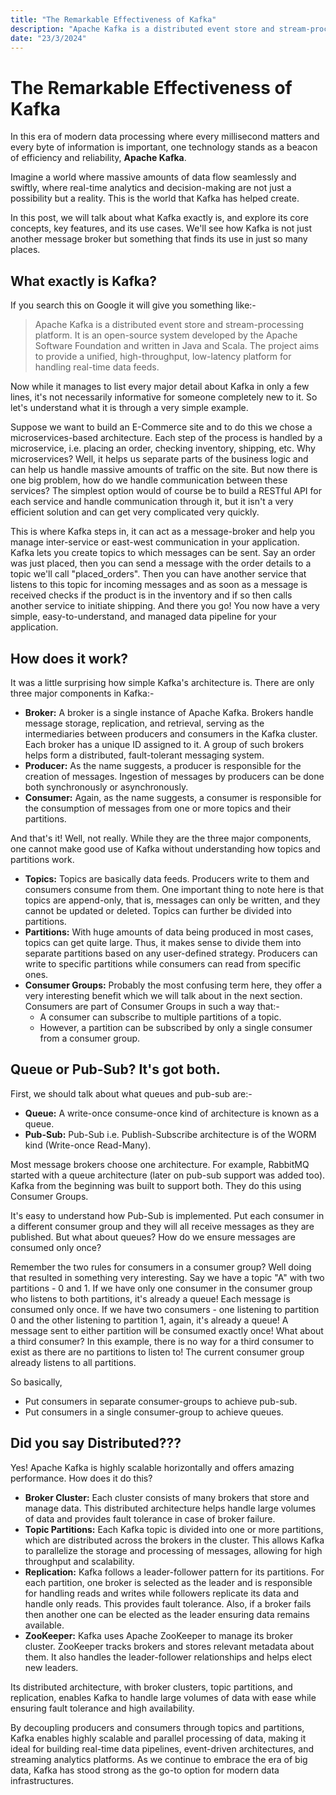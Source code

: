 ```yaml
---
title: "The Remarkable Effectiveness of Kafka"
description: "Apache Kafka is a distributed event store and stream-processing platform. In this post, we talk about its core concepts, key features, and its use cases. We'll see how Kafka is not just another message broker but something that finds its use in just so many places."
date: "23/3/2024"
---
```


# The Remarkable Effectiveness of Kafka
In this era of modern data processing where every millisecond matters and every byte of information is important, one technology stands as a beacon of efficiency and reliability, **Apache Kafka**.

Imagine a world where massive amounts of data flow seamlessly and swiftly, where real-time analytics and decision-making are not just a possibility but a reality. This is the world that Kafka has helped create.

In this post, we will talk about what Kafka exactly is, and explore its core concepts, key features, and its use cases. We'll see how Kafka is not just another message broker but something that finds its use in just so many places.

## What exactly is Kafka?
If you search this on Google it will give you something like:-

> Apache Kafka is a distributed event store and stream-processing platform. It is an open-source system developed by the Apache Software Foundation and written in Java and Scala. The project aims to provide a unified, high-throughput, low-latency platform for handling real-time data feeds.

Now while it manages to list every major detail about Kafka in only a few lines, it's not necessarily informative for someone completely new to it. So let's understand what it is through a very simple example.

Suppose we want to build an E-Commerce site and to do this we chose a microservices-based architecture. Each step of the process is handled by a microservice, i.e. placing an order, checking inventory, shipping, etc. Why microservices? Well, it helps us separate parts of the business logic and can help us handle massive amounts of traffic on the site. But now there is one big problem, how do we handle communication between these services? The simplest option would of course be to build a RESTful API for each service and handle communication through it, but it isn't a very efficient solution and can get very complicated very quickly.

This is where Kafka steps in, it can act as a message-broker and help you manage inter-service or east-west communication in your application. Kafka lets you create topics to which messages can be sent. Say an order was just placed, then you can send a message with the order details to a topic we'll call "placed_orders". Then you can have another service that listens to this topic for incoming messages and as soon as a message is received checks if the product is in the inventory and if so then calls another service to initiate shipping. And there you go! You now have a very simple, easy-to-understand, and managed data pipeline for your application.

## How does it work?
It was a little surprising how simple Kafka's architecture is. There are only three major components in Kafka:-
- **Broker:** A broker is a single instance of Apache Kafka. Brokers handle message storage, replication, and retrieval, serving as the intermediaries between producers and consumers in the Kafka cluster. Each broker has a unique ID assigned to it. A group of such brokers helps form a distributed, fault-tolerant messaging system.
- **Producer:** As the name suggests, a producer is responsible for the creation of messages. Ingestion of messages by producers can be done both synchronously or asynchronously.
- **Consumer:** Again, as the name suggests, a consumer is responsible for the consumption of messages from one or more topics and their partitions.

And that's it! Well, not really. While they are the three major components, one cannot make good use of Kafka without understanding how topics and partitions work.
- **Topics:** Topics are basically data feeds. Producers write to them and consumers consume from them. One important thing to note here is that topics are append-only, that is, messages can only be written, and they cannot be updated or deleted. Topics can further be divided into partitions.
- **Partitions:** With huge amounts of data being produced in most cases, topics can get quite large. Thus, it makes sense to divide them into separate partitions based on any user-defined strategy. Producers can write to specific partitions while consumers can read from specific ones.
- **Consumer Groups:** Probably the most confusing term here, they offer a very interesting benefit which we will talk about in the next section. Consumers are part of Consumer Groups in such a way that:-
  - A consumer can subscribe to multiple partitions of a topic.
  - However, a partition can be subscribed by only a single consumer from a consumer group.

## Queue or Pub-Sub? It's got both.
First, we should talk about what queues and pub-sub are:-
- **Queue:** A write-once consume-once kind of architecture is known as a queue.
- **Pub-Sub:** Pub-Sub i.e. Publish-Subscribe architecture is of the WORM kind (Write-once Read-Many).

Most message brokers choose one architecture. For example, RabbitMQ started with a queue architecture (later on pub-sub support was added too). Kafka from the beginning was built to support both. They do this using Consumer Groups.

It's easy to understand how Pub-Sub is implemented. Put each consumer in a different consumer group and they will all receive messages as they are published. But what about queues? How do we ensure messages are consumed only once?

Remember the two rules for consumers in a consumer group? Well doing that resulted in something very interesting. Say we have a topic "A" with two partitions - 0 and 1. If we have only one consumer in the consumer group who listens to both partitions, it's already a queue! Each message is consumed only once. If we have two consumers - one listening to partition 0 and the other listening to partition 1, again, it's already a queue! A message sent to either partition will be consumed exactly once! What about a third consumer? In this example, there is no way for a third consumer to exist as there are no partitions to listen to! The current consumer group already listens to all partitions.

So basically,
- Put consumers in separate consumer-groups to achieve pub-sub.
- Put consumers in a single consumer-group to achieve queues.

## Did you say Distributed???
Yes! Apache Kafka is highly scalable horizontally and offers amazing performance. How does it do this?
- **Broker Cluster:** Each cluster consists of many brokers that store and manage data. This distributed architecture helps handle large volumes of data and provides fault tolerance in case of broker failure.
- **Topic Partitions:** Each Kafka topic is divided into one or more partitions, which are distributed across the brokers in the cluster. This allows Kafka to parallelize the storage and processing of messages, allowing for high throughput and scalability.
- **Replication:** Kafka follows a leader-follower pattern for its partitions. For each partition, one broker is selected as the leader and is responsible for handling reads and writes while followers replicate its data and handle only reads. This provides fault tolerance. Also, if a broker fails then another one can be elected as the leader ensuring data remains available.
- **ZooKeeper:** Kafka uses Apache ZooKeeper to manage its broker cluster. ZooKeeper tracks brokers and stores relevant metadata about them. It also handles the leader-follower relationships and helps elect new leaders.

Its distributed architecture, with broker clusters, topic partitions, and replication, enables Kafka to handle large volumes of data with ease while ensuring fault tolerance and high availability.

By decoupling producers and consumers through topics and partitions, Kafka enables highly scalable and parallel processing of data, making it ideal for building real-time data pipelines, event-driven architectures, and streaming analytics platforms. As we continue to embrace the era of big data, Kafka has stood strong as the go-to option for modern data infrastructures.